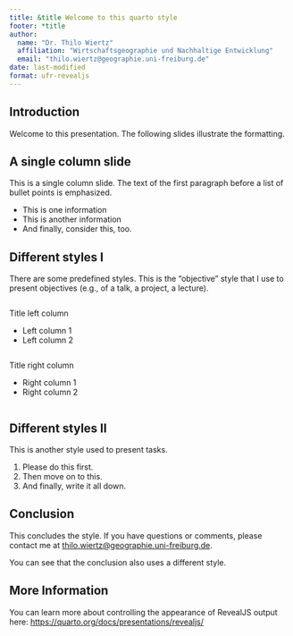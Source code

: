 ```yaml
---
title: &title Welcome to this quarto style
footer: *title
author: 
  name: "Dr. Thilo Wiertz"
  affiliation: "Wirtschaftsgeographie und Nachhaltige Entwicklung"
  email: "thilo.wiertz@geographie.uni-freiburg.de"
date: last-modified
format: ufr-revealjs
---
```


## Introduction

Welcome to this presentation. The following slides illustrate the formatting.

## A single column slide

This is a single column slide. The text of the first paragraph before a list of bullet points is emphasized.

- This is one information
- This is another information
- And finally, consider this, too.

## Different styles I {style=objective}

There are some predefined styles. This is the "objective" style that I use to present objectives (e.g., of a talk, a project, a lecture).

::: {.column width="50%"}
Title left column

- Left column 1
- Left column 2
:::

::: {.column width="50%"}
Title right column

- Right column 1
- Right column 2
:::

## Different styles II {style=task}

This is another style used to present tasks.

1. Please do this first.
2. Then move on to this.
3. And finally, write it all down.

## Conclusion {style="conclusion"}

This concludes the style. If you have questions or comments, please contact me at [thilo.wiertz@geographie.uni-freiburg.de](mailto:thilo.wiertz@geographie.uni-freiburg.de).

::: aside
You can see that the conclusion also uses a different style.
:::

## More Information

You can learn more about controlling the appearance of RevealJS output here: <https://quarto.org/docs/presentations/revealjs/>


